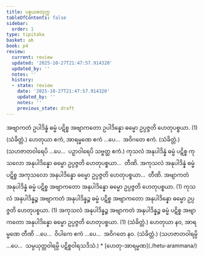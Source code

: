```yaml
---
title: ပစ္စယစတုက္က
tableOfContents: false
sidebar:
  order: 1
type: tipitaka
basket: ab
book: p4
review:
  current: review
  updated: '2025-10-27T21:47:57.914320'
  updated_by: ''
  notes: ''
  history:
  - state: review
    date: '2025-10-27T21:47:57.914320'
    updated_by: ''
    notes: ''
    previous_state: draft
---
```



<ReviewStatus review={frontmatter.review} showDetails={true} />

<HypothesisAnnotation frontmatter={frontmatter} />

<DynamicBreadcrumb />

<Division number="29" book="p4" e="ch" v="39" p="601">

<Paragraph number="1415" book="p4">
အဗျာကတံ ဥပါဒိန္နံ ဓမ္မံ ပဋိစ္စ အဗျာကတော ဥပါဒိန္နော ဓမ္မော ဥပ္ပဇ္ဇတိ ဟေတုပစ္စယာ. (1) (သံခိတ္တံ.)




</Paragraph>

<Paragraph number="1416" book="p4">
ဟေတုယာ ဧကံ, အာရမ္မဏေ ဧကံ …ပေ…  အဝိဂတေ ဧကံ. (သံခိတ္တံ.)




</Paragraph>

<Paragraph number="1417" book="p4">
(သဟဇာတဝါရေပိ …ပေ…  ပဉှာဝါရေပိ သဗ္ဗတ္ထ ဧကံ.)




</Paragraph>

</Division>
<Division number="30" book="p4" e="ch" v="39" p="602">

<Paragraph number="1418" book="p4">
ကုသလံ အနုပါဒိန္နံ ဓမ္မံ ပဋိစ္စ ကုသလော အနုပါဒိန္နော ဓမ္မော ဥပ္ပဇ္ဇတိ ဟေတုပစ္စယာ…  တီဏိ.




</Paragraph>

<Paragraph number="1419" book="p4">
အကုသလံ အနုပါဒိန္နံ ဓမ္မံ ပဋိစ္စ အကုသလော အနုပါဒိန္နော ဓမ္မော ဥပ္ပဇ္ဇတိ ဟေတုပစ္စယာ…  တီဏိ.




</Paragraph>

<Paragraph number="1420" book="p4">
အဗျာကတံ အနုပါဒိန္နံ ဓမ္မံ ပဋိစ္စ အဗျာကတော အနုပါဒိန္နော ဓမ္မော ဥပ္ပဇ္ဇတိ ဟေတုပစ္စယာ. (1)




</Paragraph>

<Paragraph number="1421" book="p4">
ကုသလံ အနုပါဒိန္နဉ္စ အဗျာကတံ အနုပါဒိန္နဉ္စ ဓမ္မံ ပဋိစ္စ အဗျာကတော အနုပါဒိန္နော ဓမ္မော ဥပ္ပဇ္ဇတိ ဟေတုပစ္စယာ. (1)




</Paragraph>

<Paragraph number="1422" book="p4">
အကုသလံ အနုပါဒိန္နဉ္စ အဗျာကတံ အနုပါဒိန္နဉ္စ ဓမ္မံ ပဋိစ္စ အဗျာကတော အနုပါဒိန္နော ဓမ္မော ဥပ္ပဇ္ဇတိ ဟေတုပစ္စယာ. (1) (သံခိတ္တံ.)




</Paragraph>

</Division>
<Division number="31" book="p4" e="ch" v="39" p="602">

<Paragraph number="1423" book="p4">
ဟေတုယာ နဝ, အာရမ္မဏေ တီဏိ …ပေ…  ဝိပါကေ ဧကံ …ပေ…  အဝိဂတေ နဝ. (သံခိတ္တံ.)




</Paragraph>

<Paragraph number="1424" book="p4">
(သဟဇာတဝါရမ္ပိ …ပေ…  သမ္ပယုတ္တဝါရမ္ပိ ပဋိစ္စဝါရသဒိသံ.)

</Paragraph>
</Division>

<TableOfContents book="p4">
* [ဟေတု-အာရမ္မဏ](./hetu-arammana/)
</TableOfContents>